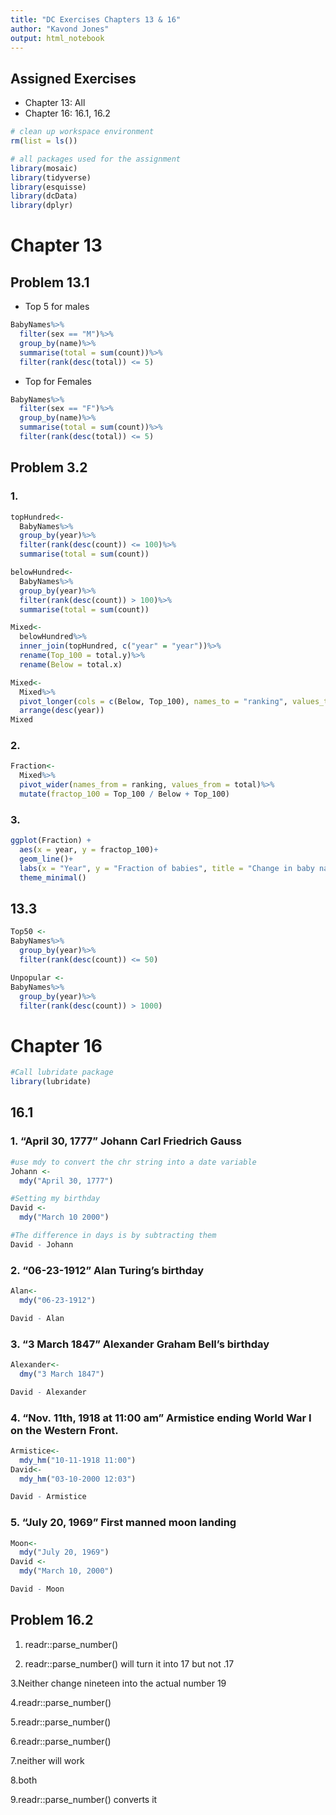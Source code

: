 ```yaml
---
title: "DC Exercises Chapters 13 & 16"
author: "Kavond Jones"
output: html_notebook
---
```


## Assigned Exercises 
- Chapter 13: All 
- Chapter 16: 16.1, 16.2 

```r
# clean up workspace environment
rm(list = ls())

# all packages used for the assignment
library(mosaic)
library(tidyverse)
library(esquisse)
library(dcData)
library(dplyr)
```

# Chapter 13 
## Problem 13.1 

- Top 5 for males 
```r
BabyNames%>%
  filter(sex == "M")%>%
  group_by(name)%>%
  summarise(total = sum(count))%>%
  filter(rank(desc(total)) <= 5)
```

- Top for Females 
```r
BabyNames%>%
  filter(sex == "F")%>%
  group_by(name)%>%
  summarise(total = sum(count))%>%
  filter(rank(desc(total)) <= 5)
```


## Problem 3.2 
### 1. 

```r
topHundred<-
  BabyNames%>%
  group_by(year)%>%
  filter(rank(desc(count)) <= 100)%>%
  summarise(total = sum(count))
```

```r
belowHundred<-
  BabyNames%>%
  group_by(year)%>%
  filter(rank(desc(count)) > 100)%>%
  summarise(total = sum(count))
```

```r
Mixed<-
  belowHundred%>%
  inner_join(topHundred, c("year" = "year"))%>%
  rename(Top_100 = total.y)%>%
  rename(Below = total.x)
```


```r
Mixed<-
  Mixed%>%
  pivot_longer(cols = c(Below, Top_100), names_to = "ranking", values_to = "total")%>%
  arrange(desc(year))
Mixed
```

### 2. 
```r
Fraction<-
  Mixed%>%
  pivot_wider(names_from = ranking, values_from = total)%>%
  mutate(fractop_100 = Top_100 / Below + Top_100)
```

### 3. 
```r
ggplot(Fraction) +
  aes(x = year, y = fractop_100)+
  geom_line()+
  labs(x = "Year", y = "Fraction of babies", title = "Change in baby names for top 100 each year")+
  theme_minimal()
```

## 13.3 
```r
Top50 <-
BabyNames%>%
  group_by(year)%>%
  filter(rank(desc(count)) <= 50)
```

```r
Unpopular <-
BabyNames%>%
  group_by(year)%>%
  filter(rank(desc(count)) > 1000)
```


# Chapter 16
```r
#Call lubridate package 
library(lubridate)
```

## 16.1 

### 1. "April 30, 1777" Johann Carl Friedrich Gauss
```r
#use mdy to convert the chr string into a date variable
Johann <- 
  mdy("April 30, 1777")
```

```r
#Setting my birthday
David <-
  mdy("March 10 2000")
```

```r
#The difference in days is by subtracting them 
David - Johann
```

### 2. "06-23-1912" Alan Turing’s birthday
```r
Alan<- 
  mdy("06-23-1912")

David - Alan
```

### 3. "3 March 1847" Alexander Graham Bell’s birthday
```r
Alexander<- 
  dmy("3 March 1847")

David - Alexander
```

### 4. "Nov. 11th, 1918 at 11:00 am" Armistice ending World War I on the Western Front.
```r
Armistice<- 
  mdy_hm("10-11-1918 11:00")
David<- 
  mdy_hm("03-10-2000 12:03")

David - Armistice
```

### 5. "July 20, 1969" First manned moon landing
```r
Moon<- 
  mdy("July 20, 1969")
David <- 
  mdy("March 10, 2000")

David - Moon
```

## Problem 16.2

1. readr::parse_number()

2. readr::parse_number() will turn it into 17 but not .17

3.Neither change nineteen into the actual number 19

4.readr::parse_number()

5.readr::parse_number() 

6.readr::parse_number()

7.neither will work 

8.both

9.readr::parse_number() converts it  

